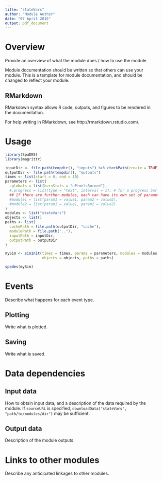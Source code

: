 ```yaml
---
title: "stateVars"
author: "Module Author"
date: "07 April 2016"
output: pdf_document
---
```


# Overview

Provide an overview of what the module does / how to use the module.

Module documentation should be written so that others can use your module.
This is a template for module documentation, and should be changed to reflect your module.

## RMarkdown

RMarkdown syntax allows R code, outputs, and figures to be rendered in the documentation.

For help writing in RMarkdown, see http://rmarkdown.rstudio.com/.

# Usage

```r
library(SpaDES)
library(magrittr)

inputDir <- file.path(tempdir(), "inputs") %>% checkPath(create = TRUE)
outputDir <- file.path(tempdir(), "outputs")
times <- list(start = 0, end = 10)
parameters <- list(
  .globals = list(burnStats = "nPixelsBurned"),
  #.progress = list(type = "text", interval = 1), # for a progress bar
  ## If there are further modules, each can have its own set of parameters:
  #module1 = list(param1 = value1, param2 = value2),
  #module2 = list(param1 = value1, param2 = value2)
)
modules <- list("stateVars")
objects <- list()
paths <- list(
  cachePath = file.path(outputDir, "cache"),
  modulePath = file.path(".."),
  inputPath = inputDir,
  outputPath = outputDir
)

mySim <- simInit(times = times, params = parameters, modules = modules,
                 objects = objects, paths = paths)

spades(mySim)
```

# Events

Describe what happens for each event type.

## Plotting

Write what is plotted.

## Saving

Write what is saved.

# Data dependencies

## Input data

How to obtain input data, and a description of the data required by the module.
If `sourceURL` is specified, `downloadData("stateVars", "path/to/modules/dir")` may be sufficient.

## Output data

Description of the module outputs.

# Links to other modules

Describe any anticipated linkages to other modules.


